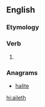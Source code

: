 ==English==

===Etymology===
{{suffix|ail|eth|lang=en}}

===Verb===
{{head|en|verb form}}

# {{en-archaic third-person singular of|ail}}

===Anagrams===
* [[halite#English|halite]]

[[hi:aileth]]